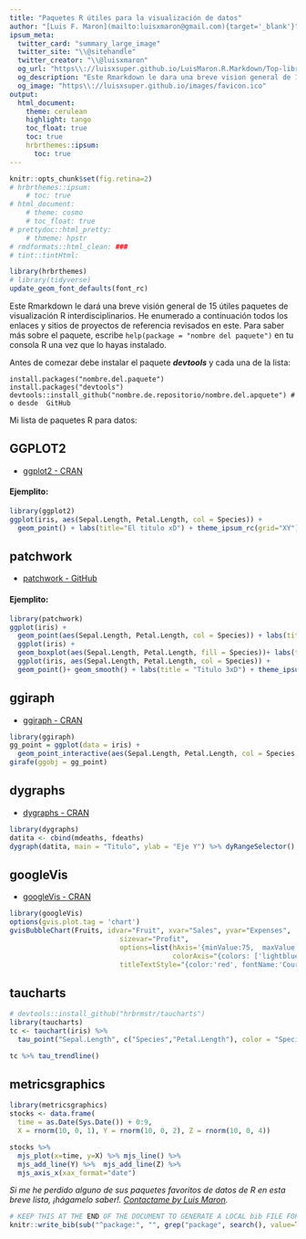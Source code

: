 ---
title: "Paquetes R útiles para la visualización de datos"
author: "[Luis F. Maron](mailto:luisxmaron@gmail.com){target='_blank'}"
ipsum_meta:
  twitter_card: "summary_large_image"
  twitter_site: "\\@sitehandle"
  twitter_creator: "\\@luisxmaron"
  og_url: "https\\://luisxsuper.github.io/LuisMaron.R.Markdown/Top-librerias-Graficos.html"
  og_description: "Este Rmarkdown le dara una breve vision general de 15 utiles paquetes de visualización R interdisciplinarios ☺"
  og_image: "https\\://luisxsuper.github.io/images/favicon.ico"
output:
  html_document:
    theme: cerulean
    highlight: tango
    toc_float: true
    toc: true
    hrbrthemes::ipsum:
      toc: true
---

```{r include=FALSE}
knitr::opts_chunk$set(fig.retina=2)
# hrbrthemes::ipsum:
    # toc: true
# html_document:
    # theme: cosmo
    # toc_float: true
# prettydoc::html_pretty:
    # thmeme: hpstr
# rmdformats::html_clean: ###
# tint::tintHtml:
```

```{r ipsum_setup, message=FALSE, warning=FALSE, cache=FALSE, echo=FALSE}
library(hrbrthemes)
# library(tidyverse)
update_geom_font_defaults(font_rc)
```

Este Rmarkdown le dará una breve visión general de 15 útiles paquetes de visualización R interdisciplinarios. He enumerado a continuación todos los enlaces y sitios de proyectos de referencia revisados en este. Para saber más sobre el paquete, escribe ```help(package = "nombre del paquete")``` en tu consola R una vez que lo hayas instalado.

Antes de comezar debe instalar el paquete ***devtools*** y cada una de la lista:
```
install.packages("nombre.del.paquete")
install.packages("devtools")
devtools::install_github("nombre.de.repositorio/nombre.del.apquete") # o desde  GitHub
```

Mi lista de paquetes R para datos:

## GGPLOT2
* [ggplot2 - CRAN](http://ggplot2.org/)

#### Ejemplito: 
```{r fig.show='hold', message=F, warning=F, preview=TRUE}
library(ggplot2)
ggplot(iris, aes(Sepal.Length, Petal.Length, col = Species)) +
  geom_point() + labs(title="El titulo xD") + theme_ipsum_rc(grid="XY")
```

## patchwork
* [patchwork - GitHub](https://github.com/thomasp85/patchwork)

#### Ejemplito: 
```{r fig.height=3.7, fig.width=9, message=FALSE, warning=FALSE}
library(patchwork)
ggplot(iris) +
  geom_point(aes(Sepal.Length, Petal.Length, col = Species)) + labs(title = "Titulo 1") + 
  ggplot(iris) +
  geom_boxplot(aes(Sepal.Length, Petal.Length, fill = Species))+ labs(title = "Titulo 2")  +
  ggplot(iris, aes(Sepal.Length, Petal.Length, col = Species)) +
  geom_point()+ geom_smooth() + labs(title = "Titulo 3xD") + theme_ipsum_rc(grid="XY")
```

## ggiraph
* [ggiraph - CRAN](http://davidgohel.github.io/ggiraph/)

```{r, fig.width=5, fig.height=4, fig.show= 'hold'}
library(ggiraph)
gg_point = ggplot(data = iris) +
  geom_point_interactive(aes(Sepal.Length, Petal.Length, col = Species, tooltip = Species, data_id = Species)) + theme_minimal()
girafe(ggobj = gg_point)
```

## dygraphs

* [dygraphs - CRAN](https://rstudio.github.io/dygraphs/)

```{r, fig.width=7, fig.height=3}
library(dygraphs)
datita <- cbind(mdeaths, fdeaths)
dygraph(datita, main = "Titulo", ylab = "Eje Y") %>% dyRangeSelector()
```

## googleVis
* [googleVis - CRAN](https://github.com/mages/googleVis)

```{r message=FALSE, warning=F, results='asis'}
library(googleVis)
options(gvis.plot.tag = 'chart')
gvisBubbleChart(Fruits, idvar="Fruit", xvar="Sales", yvar="Expenses",
                           sizevar="Profit",
                           options=list(hAxis='{minValue:75,  maxValue:125}', 
                                        colorAxis="{colors: ['lightblue', 'blue']}", title="Titulo Holaaa",
                           titleTextStyle="{color:'red', fontName:'Courier', fontSize:16}")) %>% plot()

```

## taucharts

```{r fig.height=4, message=FALSE, warning=FALSE}
# devtools::install_github("hrbrmstr/taucharts")
library(taucharts) 
tc <- tauchart(iris) %>%
  tau_point("Sepal.Length", c("Species","Petal.Length"), color = "Species") %>% tau_legend() %>% tau_tooltip()

tc %>% tau_trendline()
```

## metricsgraphics

```{r, results='asis'}
library(metricsgraphics)
stocks <- data.frame(
  time = as.Date(Sys.Date()) + 0:9,
  X = rnorm(10, 0, 1), Y = rnorm(10, 0, 2), Z = rnorm(10, 0, 4))

stocks %>%
  mjs_plot(x=time, y=X) %>% mjs_line() %>%
  mjs_add_line(Y) %>%  mjs_add_line(Z) %>%
  mjs_axis_x(xax_format="date")
```

*Si me he perdido alguno de sus paquetes favoritos de datos de R en esta breve lista, ¡hágamelo saber!. [Contactame by Luis Maron](mailto:luisxmaron@gmail.com).*


```{r bib, include=FALSE}
# KEEP THIS AT THE END OF THE DOCUMENT TO GENERATE A LOCAL bib FILE FOR PKGS USED
knitr::write_bib(sub("^package:", "", grep("package", search(), value=TRUE)), file='skeleton.bib')
```